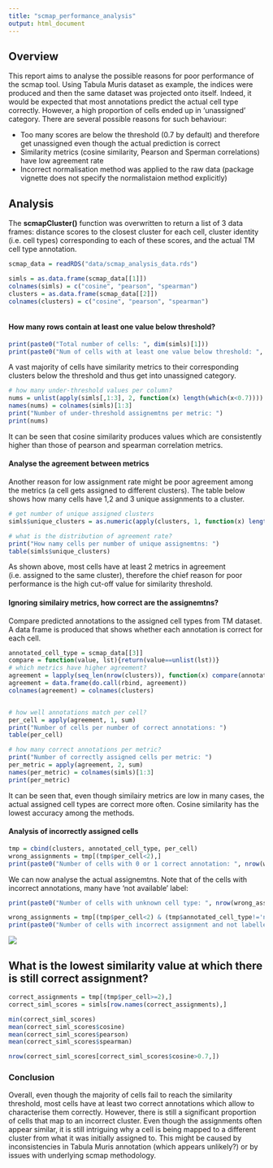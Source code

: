 ```yaml
---
title: "scmap_performance_analysis"
output: html_document
---
```


## Overview 
This report aims to analyse the possible reasons for poor performance of the scmap tool. Using Tabula Muris dataset as example, the indices were produced and then the same dataset was projected onto itself. Indeed, it would be expected that most annotations predict the actual cell type correctly. However, a high proportion of cells ended up in 'unassigned' category. There are several possible reasons for such behaviour: 

* Too many scores are below the threshold (0.7 by default) and therefore get unassigned even though the actual prediction is correct
* Similarity metrics (cosine similarity, Pearson and Sperman correlations) have low agreement rate
* Incorrect normalisation method was applied to the raw data (package vignette does not specify the normalistaion method explicitly)

## Analysis
The __scmapCluster()__ function was overwritten to return a list of 3 data frames: distance scores to the closest cluster for each cell, cluster identity (i.e. cell types) corresponding to each of these scores, and the actual TM cell type annotation. 

```r
scmap_data = readRDS("data/scmap_analysis_data.rds")

simls = as.data.frame(scmap_data[[1]])
colnames(simls) = c("cosine", "pearson", "spearman")
clusters = as.data.frame(scmap_data[[2]])
colnames(clusters) = c("cosine", "pearson", "spearman")



```

#### How many rows contain at least one value below threshold?
```r
print(paste0("Total number of cells: ", dim(simls)[1]))
print(paste0("Num of cells with at least one value below threshold: ", length(which(apply(simls, 1, function(row) any(row < 0.7))))))
```
A vast majority of cells have similarity metrics to their corresponding clusters below the threshold and thus get into unassigned category.  

```r
# how many under-threshold values per column? 
nums = unlist(apply(simls[,1:3], 2, function(x) length(which(x<0.7))))
names(nums) = colnames(simls)[1:3]
print("Number of under-threshold assignemtns per metric: ")
print(nums)

```
It can be seen that cosine similarity produces values which are consistently higher than those of pearson and spearman correlation metrics. 

#### Analyse the agreement between metrics
Another reason for low assignment rate might be poor agreement among the metrics (a cell gets assigned to different clusters). The table below shows how many cells have 1,2 and 3 unique assignments to a cluster. 
```r
# get number of unique assigned clusters 
simls$unique_clusters = as.numeric(apply(clusters, 1, function(x) length(unique(x))))

# what is the distribution of agreement rate?
print("How namy cells per number of unique assignemtns: ")
table(simls$unique_clusters)

```

As shown above, most cells have at least 2 metrics in agreement (i.e. assigned to the same cluster), therefore the chief reason for poor performance is the high cut-off value for similarity threshold. 

#### Ignoring similairy metrics, how correct are the assignemtns? 
Compare predicted annotations to the assigned cell types from TM dataset. A data frame is produced that shows whether each annotation is correct for each cell. 
```r
annotated_cell_type = scmap_data[[3]]
compare = function(value, lst){return(value==unlist(lst))}
# which metrics have higher agreement?
agreement = lapply(seq_len(nrow(clusters)), function(x) compare(annotated_cell_type[x], clusters[x,]))
agreement = data.frame(do.call(rbind, agreement))
colnames(agreement) = colnames(clusters)


# how well annotations match per cell?
per_cell = apply(agreement, 1, sum)
print("Number of cells per number of correct annotations: ")
table(per_cell)

# how many correct annotations per metric? 
print("Number of correctly assigned cells per metric: ")
per_metric = apply(agreement, 2, sum)
names(per_metric) = colnames(simls)[1:3]
print(per_metric)

```
It can be seen that, even though similairy metrics are low in many cases, the actual assigned cell types are correct more often. Cosine similarity has the lowest accuracy among the methods. 



#### Analysis of incorrectly assigned cells 
```r
tmp = cbind(clusters, annotated_cell_type, per_cell)
wrong_assignments = tmp[(tmp$per_cell<2),]
print(paste0("Number of cells with 0 or 1 correct annotation: ", nrow(wrong_assignments)))
```
We can now analyse the actual assignemtns. Note that of the cells with incorrect annotations, many have 'not available' label: 

```r
print(paste0("Number of cells with unknown cell type: ", nrow(wrong_assignments[wrong_assignments$annotated_cell_type=='not available',] )))

wrong_assignments = tmp[(tmp$per_cell<2) & (tmp$annotated_cell_type!='not available'),]
print(paste0("Number of cells with incorrect assignment and not labelled 'not available': ", nrow(wrong_assignments)))
```

![](data/scmap_output.png)

## What is the lowest similarity value at which there is still correct assignment?
```r
correct_assignments = tmp[(tmp$per_cell>=2),]
correct_siml_scores = simls[row.names(correct_assignments),]

min(correct_siml_scores)
mean(correct_siml_scores$cosine)
mean(correct_siml_scores$pearson)
mean(correct_siml_scores$spearman)

nrow(correct_siml_scores[correct_siml_scores$cosine>0.7,])


```






### Conclusion 
Overall, even though the majority of cells fail to reach the similarity threshold, most cells have at least two correct annotations which allow to characterise them correctly. However, there is still a significant proportion of cells that map to an incorrect cluster. Even though the assignments often appear similar, it is still intriguing why a cell is being mapped to a different cluster from what it was initially assigned to. This might be caused by inconsistencies in Tabula Muris annotation (which appears unlikely?) or by issues with underlying scmap methodology. 
















